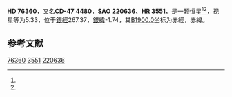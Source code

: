 {{Starbox begin
| name = HD 76360
}}
{{Starbox observe
| epoch = [[J2000.0|J2000.0]]
| constell = {{星座名待查}}<ref name="SIMBAD">{{Cite web|title=HR 3551|url=http://sim-id/|accessdate=2020-10-26|work=sim-id}}{{Dead link}}</ref><ref name="DATA">{{Cite web|title=VizieR|url=http://vizier.u-strasbg.fr/viz-bin/VizieR-5?-out.add=.&-source=5050&-corr=PK=HR&-out.max=9999&HR=3551|accessdate=2020-10-26|work=vizier.u-strasbg.fr|archive-date=2016-03-04|archive-url=https://web.archive.org/web/20160304235927/http://vizier.u-strasbg.fr/viz-bin/VizieR-5?-out.add=.&-source=5050&-corr=PK=HR&-out.max=9999&HR=3551|dead-url=no}}</ref>
| 星官 = 
| ra = {{RA|8|53|50.7}}<ref name="SIMBAD" /><ref name="DATA" />
| dec = {{DEC|-47|31|15}}<ref name="SIMBAD" /><ref name="DATA" />
| appmag_v = 5.33<ref name="SIMBAD" /><ref name="DATA" />
}}
{{Starbox character
| class = A9IV-V<ref name="SIMBAD" /><ref name="DATA" />
| b-v = 0.26<ref name="SIMBAD" /><ref name="DATA" />
| u-b = <ref name="SIMBAD" /><ref name="DATA" />
| r-i = <ref name="SIMBAD" /><ref name="DATA" />
| variable = 
}}
{{Starbox astrometry
| radial_v = 
| prop_mo_ra = -1
| parallax = 0.019
| p_error = 
}}
{{Starbox catalog
| names =CD-47 4480，[[SAO星表|SAO]] 220636，[[HD星表|HD]] 76360，[[亮星星表|HR]] 3551}}
{{Starbox reference |Simbad=HR+3551}}
{{Starbox end}}

'''HD 76360'''，又名'''CD-47 4480'''，'''SAO 220636'''、'''HR 3551'''，是一颗恒星<ref name="SIMBAD" /><ref name="DATA" />，视星等为5.33，位于[[银道坐标系|銀經]]267.37，[[银道坐标系|銀緯]]-1.74，其[[曆元|B1900.0]]坐标为赤經{{RA|8|50|29.2}}，赤緯{{DEC|-47|-1.74|24}}。

== 参考文献 ==
{{reflist}}

{{star-stub}}

[[Category:HD和HDE天體|76360]]
[[Category:HR天體|3551]]
[[Category:SAO天體|220636]]